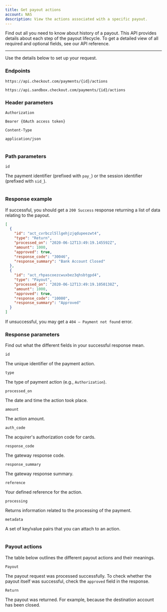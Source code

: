 ```yaml
---
title: Get payout actions
account: NAS
description: View the actions associated with a specific payout.
---
```


Find out all you need to know about history of a payout. This API provides details about each step of the payout lifecycle. To get a detailed view of all required and optional fields, see our <ExternalLink href="https://api-reference.checkout.com/preview/crusoe" target="_blank">API reference</ExternalLink>.

---

Use the details below to set up your request.

### Endpoints

<tabs>
<tab title="Live">
<LineCodeWrapper type="get">

`https://api.checkout.com/payments/{id}/actions`

</LineCodeWrapper>
</tab>
<tab title="Sandbox">
<LineCodeWrapper type="get">

`https://api.sandbox.checkout.com/payments/{id}/actions`

</LineCodeWrapper>
</tab>
</tabs>

### Header parameters

<Table>
<TableHead headers={["Header", "Value"]} />
<TableBody>
<TableRow>
<TableCell>

`Authorization`

<StatusTag type="required"/>

</TableCell>
<TableCell>

`Bearer {OAuth access token}`

</TableCell>
</TableRow>
<TableRow>
<TableCell>

`Content-Type`

<StatusTag type="required"/>

</TableCell>
<TableCell>

`application/json`

</TableCell>
</TableRow>
</TableBody>
</Table>

### Path parameters

<Table>
<TableHead headers={["Path", "Value"]} />
<TableBody>
<TableRow>
<TableCell>

`id`

<StatusTag type="required"/>

</TableCell>
<TableCell>

The payment identifier (prefixed with `pay_`) or the session identifier (prefixed with `sid_`).

</TableCell>
</TableRow>
</TableBody>
</Table>

### Response example

If successful, you should get a `200 Success` response returning a list of data relating to the payout.

```json
[
  {
    "id": "act_cvrbczl5llgehjzjqdupeezwt4",
    "type": "Return",
    "processed_on": "2020-06-12T13:49:19.145592Z",
    "amount": 1000,
    "approved": true,
    "response_code": "30046",
    "response_summary": "Bank Account Closed"
  },
  {
    "id": "act_rhpascoezcwuxbez3qhsbtgpd4",
    "type": "Payout",
    "processed_on": "2020-06-12T13:49:19.1050138Z",
    "amount": 1000,
    "approved": true,
    "response_code": "10000",
    "response_summary": "Approved"
  }
]
```

<TipBox variant="info">

If unsuccessful, you may get a `404 – Payment not found` error.

</TipBox>

### Response parameters

Find out what the different fields in your successful response mean.

<Table>
<TableHead headers={["Field name", "Description"]} />
<TableBody>
<TableRow>
<TableCell>

`id`

<TypeTag type="string" />

</TableCell>
<TableCell>

The unique identifier of the payment action.

</TableCell>
</TableRow>
<TableRow>
<TableCell>

`type`

<TypeTag type="string" />

</TableCell>
<TableCell>

The type of payment action (e.g., `Authorization`).

</TableCell>
</TableRow>
<TableRow>
<TableCell>

`processed_on`

<TypeTag type="string" />

</TableCell>
<TableCell>

The date and time the action took place.

</TableCell>
</TableRow>
<TableRow>
<TableCell>

`amount`

<TypeTag type="integer" />

</TableCell>
<TableCell>

The action amount.

</TableCell>
</TableRow>
<TableRow>
<TableCell>

`auth_code`

<TypeTag type="string" />

</TableCell>
<TableCell>

The acquirer's authorization code for cards.

</TableCell>
</TableRow>
<TableRow>
<TableCell>

`response_code`

<TypeTag type="string" />

</TableCell>
<TableCell>

The gateway response code.

</TableCell>
</TableRow>
<TableRow>
<TableCell>

`response_summary`

<TypeTag type="string" />

</TableCell>
<TableCell>

The gateway response summary.

</TableCell>
</TableRow>
<TableRow>
<TableCell>

`reference`

<TypeTag type="string" />

</TableCell>
<TableCell>

Your defined reference for the action.

</TableCell>
</TableRow>
<TableRow>
<TableCell>

`processing`

<TypeTag type="object" />

</TableCell>
<TableCell>

Returns information related to the processing of the payment.

</TableCell>
</TableRow>
<TableRow>
<TableCell>

`metadata`

<TypeTag type="object" />

</TableCell>
<TableCell>

A set of key/value pairs that you can attach to an action.

</TableCell>
</TableRow>
</TableBody>
</Table>

### Payout actions

The table below outlines the different payout actions and their meanings.

<Table>
<TableBody>
<TableRow>
<TableCell>

`Payout`

</TableCell>
<TableCell>

The payout request was processed successfully. To check whether the payout itself was successful, check the `approved` field in the response.

</TableCell>
</TableRow>
<TableRow>
<TableCell>

`Return`

</TableCell>
<TableCell>

The payout was returned. For example, because the destination account has been closed.

</TableCell>
</TableRow>
</TableBody>
</Table>
